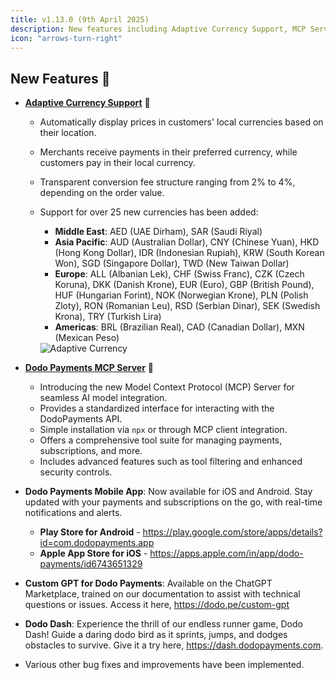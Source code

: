 ```yaml
---
title: v1.13.0 (9th April 2025)
description: New features including Adaptive Currency Support, MCP Server for AI integration, mobile apps, Custom GPT, and Dodo Dash game
icon: "arrows-turn-right"
---
```


## New Features 🚀

- **[Adaptive Currency Support](/features/adaptive-currency)** 💱
  - Automatically display prices in customers' local currencies based on their location.
  - Merchants receive payments in their preferred currency, while customers pay in their local currency.
  - Transparent conversion fee structure ranging from 2% to 4%, depending on the order value.
  - Support for over 25 new currencies has been added:
    - **Middle East**: AED (UAE Dirham), SAR (Saudi Riyal)
    - **Asia Pacific**: AUD (Australian Dollar), CNY (Chinese Yuan), HKD (Hong Kong Dollar), IDR (Indonesian Rupiah), KRW (South Korean Won), SGD (Singapore Dollar), TWD (New Taiwan Dollar)
    - **Europe**: ALL (Albanian Lek), CHF (Swiss Franc), CZK (Czech Koruna), DKK (Danish Krone), EUR (Euro), GBP (British Pound), HUF (Hungarian Forint), NOK (Norwegian Krone), PLN (Polish Zloty), RON (Romanian Leu), RSD (Serbian Dinar), SEK (Swedish Krona), TRY (Turkish Lira)
    - **Americas**: BRL (Brazilian Real), CAD (Canadian Dollar), MXN (Mexican Peso)
  
    <Frame>
      <img src="/images/changelog/adaptive_currency.png" alt="Adaptive Currency" />
    </Frame>

- **[Dodo Payments MCP Server](/api-reference/mcp-server)** 🤖
  - Introducing the new Model Context Protocol (MCP) Server for seamless AI model integration.
  - Provides a standardized interface for interacting with the DodoPayments API.
  - Simple installation via `npx` or through MCP client integration.
  - Offers a comprehensive tool suite for managing payments, subscriptions, and more.
  - Includes advanced features such as tool filtering and enhanced security controls.

- **Dodo Payments Mobile App**: Now available for iOS and Android. Stay updated with your payments and subscriptions on the go, with real-time notifications and alerts.
  - **Play Store for Android** - https://play.google.com/store/apps/details?id=com.dodopayments.app
  - **Apple App Store for iOS** - https://apps.apple.com/in/app/dodo-payments/id6743651329

- **Custom GPT for Dodo Payments**: Available on the ChatGPT Marketplace, trained on our documentation to assist with technical questions or issues. Access it here, https://dodo.pe/custom-gpt

- **Dodo Dash**: Experience the thrill of our endless runner game, Dodo Dash! Guide a daring dodo bird as it sprints, jumps, and dodges obstacles to survive. Give it a try here, https://dash.dodopayments.com.

- Various other bug fixes and improvements have been implemented.